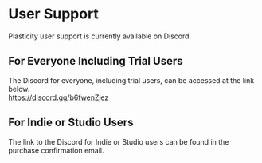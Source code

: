 # User Support

Plasticity user support is currently available on Discord.

## For Everyone Including Trial Users
The Discord for everyone, including trial users, can be accessed at the link below.<br />
https://discord.gg/b6fwenZjez

## For Indie or Studio Users
The link to the Discord for Indie or Studio users can be found in the purchase confirmation email.






